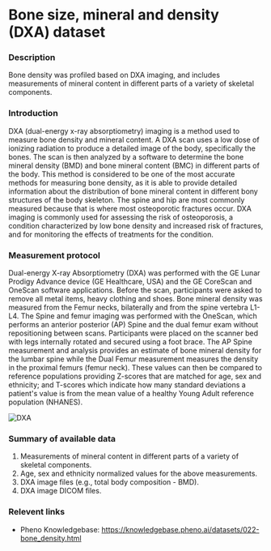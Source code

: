 # Bone size, mineral and density (DXA) dataset

### Description
Bone density was profiled based on DXA imaging, and includes measurements of mineral content in different parts of a variety of skeletal components.

### Introduction
DXA (dual-energy x-ray absorptiometry) imaging is a method used to measure bone density and mineral content. A DXA scan uses a low dose of ionizing radiation to produce a detailed image of the body, specifically the bones. The scan is then analyzed by a software to determine the bone mineral density (BMD) and bone mineral content (BMC) in different parts of the body. This method is considered to be one of the most accurate methods for measuring bone density, as it is able to provide detailed information about the distribution of bone mineral content in different bony structures of the body skeleton. The spine and hip are most commonly measured because that is where most osteoporotic fractures occur. DXA imaging is commonly used for assessing the risk of osteoporosis, a condition characterized by low bone density and increased risk of fractures, and for monitoring the effects of treatments for the condition.

### Measurement protocol
Dual-energy X-ray Absorptiometry (DXA) was performed with the GE Lunar Prodigy Advance device (GE Healthcare, USA) and the GE CoreScan and OneScan software applications. Before the scan, participants were asked to remove all metal items, heavy clothing and shoes. Bone mineral density was measured from the Femur necks, bilaterally and from the spine vertebra L1-L4. The Spine and femur imaging was performed with the OneScan, which performs an anterior posterior (AP) Spine and the dual femur exam without repositioning between scans. Participants were placed on the scanner bed with legs internally rotated and secured using a foot brace. 
The AP Spine measurement and analysis provides an estimate of bone mineral density for the lumbar spine while the Dual Femur measurement measures the density in the proximal femurs (femur neck). These values can then be compared to reference populations providing Z-scores that are matched for age, sex and ethnicity; and T-scores which indicate how many standard deviations a patient's value is from the mean value of a healthy Young Adult reference population (NHANES).  

![DXA](/md/folders/22/dxa_machine.jpeg)

### Summary of available data
1. Measurements of mineral content in different parts of a variety of skeletal components.
2. Age, sex and ethnicity normalized values for the above measurements.
3. DXA image files (e.g., total body composition - BMD).
4. DXA image DICOM files.

### Relevent links
* Pheno Knowledgebase: https://knowledgebase.pheno.ai/datasets/022-bone_density.html

